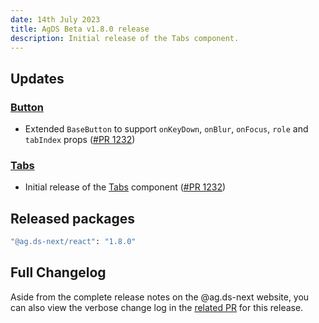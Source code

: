 ```yaml
---
date: 14th July 2023
title: AgDS Beta v1.8.0 release
description: Initial release of the Tabs component.
---
```


## Updates

### [Button](/components/button)

- Extended `BaseButton` to support `onKeyDown`, `onBlur`, `onFocus`, `role` and `tabIndex` props ([#PR 1232](https://github.com/agriculturegovau/agds-next/pull/1232))

### [Tabs](/components/tabs)

- Initial release of the [Tabs](/components/tabs) component ([#PR 1232](https://github.com/agriculturegovau/agds-next/pull/1232))

## Released packages

```sh
"@ag.ds-next/react": "1.8.0"
```

## Full Changelog

Aside from the complete release notes on the @ag.ds-next website, you can also view the verbose change log in the [related PR](https://github.com/agriculturegovau/agds-next/pull/1259) for this release.
